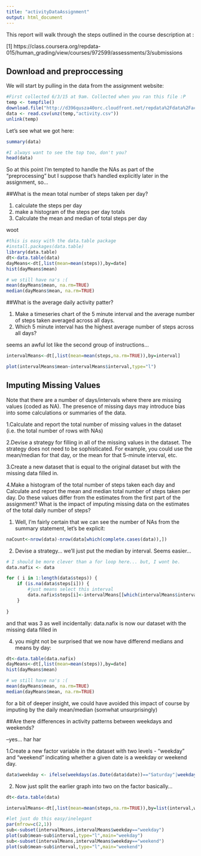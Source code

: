 ```yaml
---
title: "activityDataAssignment"
output: html_document
---
```


This report will walk through the steps outlined in the course description at :

[1] https://class.coursera.org/repdata-015/human_grading/view/courses/972599/assessments/3/submissions

## Download and preproccessing

We will start by pulling in the data from the assignment website:

```r
#First collected 6/3/15 at 9am. Collected when you ran this file :P
temp <- tempfile()
download.file("http://d396qusza40orc.cloudfront.net/repdata%2Fdata%2Factivity.zip",temp)
data <- read.csv(unz(temp,"activity.csv"))
unlink(temp)
```

Let's see what we got here:

```r
summary(data)

#I always want to see the top too, don't you?
head(data)
```

So at this point I'm tempted to handle the NAs as part of the "preprocessing" but I suppose that's handled explicitly later in the assignment, so...

##What is the mean total number of steps taken per day?

1. calculate the steps per day
2. make a histogram of the steps per day totals
3. Calculate the mean and median of total steps per day

woot

```r
#this is easy with the data.table package
#install.packages(data.table)
library(data.table)
dt<-data.table(data)
dayMeans<-dt[,list(mean=mean(steps)),by=date]
hist(dayMeans$mean)

# we still have na's :(
mean(dayMeans$mean, na.rm=TRUE)
median(dayMeans$mean, na.rm=TRUE)
```

##What is the average daily activity patter?

1. Make a timeseries chart of the 5 minute interval and the average number of steps taken averaged across all days.
2. Which 5 minute interval has the highest average number of steps across all days?

seems an awful lot like the second group of instructions...

```r
intervalMeans<-dt[,list(mean=mean(steps,na.rm=TRUE)),by=interval]

plot(intervalMeans$mean~intervalMeans$interval,type="l")
```

## Imputing Missing Values

Note that there are a number of days/intervals where there are missing values (coded as NA). The presence of missing days may introduce bias into some calculations or summaries of the data.

1.Calculate and report the total number of missing values in the dataset (i.e. the total number of rows with NAs)

2.Devise a strategy for filling in all of the missing values in the dataset. The strategy does not need to be sophisticated. For example, you could use the mean/median for that day, or the mean for that 5-minute interval, etc.

3.Create a new dataset that is equal to the original dataset but with the missing data filled in.

4.Make a histogram of the total number of steps taken each day and Calculate and report the mean and median total number of steps taken per day. Do these values differ from the estimates from the first part of the assignment? What is the impact of imputing missing data on the estimates of the total daily number of steps?

1. Well, I'm fairly certain that we can see the number of NAs from the summary statement, let's be explicit:

```r
naCount<-nrow(data)-nrow(data[which(complete.cases(data)),])
```

2. Devise a strategy... we'll just put the median by interval. Seems easier...

```r
# I should be more clever than a for loop here... but, I wont be.
data.nafix <- data

for ( i in 1:length(data$steps)) {
    if (is.na(data$steps[i])) {
        #just means select this interval
        data.nafix$steps[i]<-intervalMeans[[which(intervalMeans$interval==data.nafix$interval[i]),2]]
    }
        
}


```

and that was 3 as well incidentally:
data.nafix is now our dataset with the missing data filled in

4.
you might not be surprised that we now have differend medians and means by day:


```r
dt<-data.table(data.nafix)
dayMeans<-dt[,list(mean=mean(steps)),by=date]
hist(dayMeans$mean)

# we still have na's :(
mean(dayMeans$mean, na.rm=TRUE)
median(dayMeans$mean, na.rm=TRUE)
```


for a bit of deeper insight, we could have avoided this impact of course by imputing by the daily
mean/median (somwhat unsurprisingly)


##Are there differences in activity patterns between weekdays and weekends?

--yes... har har

1.Create a new factor variable in the dataset with two levels - "weekday" and "weekend" indicating whether a given date is a weekday or weekend day.

```r
data$weekday <- ifelse(weekdays(as.Date(data$date))=="Saturday"|weekdays(as.Date(data$date))=="Sunday","weekend","weekday")
```

2. Now just split the earlier graph into two on the factor basically...

```r
dt<-data.table(data)

intervalMeans<-dt[,list(mean=mean(steps,na.rm=TRUE)),by=list(interval,weekday)]

#let just do this easy/inelegant
par(mfrow=c(2,1))
sub<-subset(intervalMeans,intervalMeans$weekday=="weekday")
plot(sub$mean~sub$interval,type="l",main="weekday")
sub<-subset(intervalMeans,intervalMeans$weekday=="weekend")
plot(sub$mean~sub$interval,type="l",main="weekend")
```